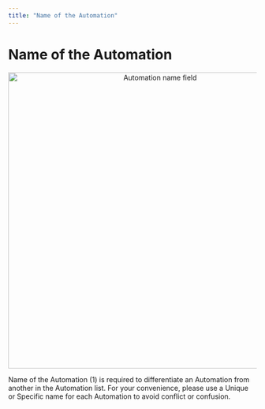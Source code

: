 ```yaml
---
title: "Name of the Automation"
---
```


# Name of the Automation

<div align="center">
  <img src="https://t3837933.p.clickup-attachments.com/t3837933/66a8e53b-754b-47f9-88b9-28277eec8cbd/11.png" alt="Automation name field" width="600" />
</div>

Name of the Automation (1) is required to differentiate an Automation from another in the Automation list. For your convenience, please use a Unique or Specific name for each Automation to avoid conflict or confusion.
